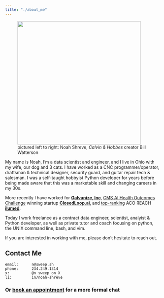 ```yaml
---
title: "./about_me"
---
```


<figure>
    <a href='https://xkcd.com/2582/'><img src="assets/images/bill.jpg" height=400px /></a>
    <figcaption>pictured left to right: Noah Shreve, <i>Calvin & Hobbes</i> creator Bill Watterson</figcaption>
</figure>


My name is Noah, I'm a data scientist and engineer, and I live in Ohio with my wife, our dog and 3 cats. I have worked as a CNC programmer/operator, draftsman & technical designer, security guard, and guitar repair tech & salesman. I was a self-taught hobbyist Python developer for years before being made aware that this was a marketable skill and changing careers in my 30s.

More recently I have worked for **[Galvanize, Inc](https://www.galvanize.com/)**, [CMS AI Health Outcomes Challenge](https://www.cms.gov/newsroom/press-releases/cms-selects-winner-and-runner-artificial-intelligence-health-outcomes-challenge) winning startup **[ClosedLoop.ai](https://www.closedloop.ai/)**, and [top-ranking](https://www.cms.gov/newsroom/press-releases/cms-selects-winner-and-runner-artificial-intelligence-health-outcomes-challenge) ACO REACH **[ilumed](https://ilumed.com)**.

Today I work freelance as a contract data engineer, scientist, analyist & Python developer, as well as private tutor and coach focusing on python, the UNIX command line, bash, and vim.

If you are interested in working with me, please don't hesitate to reach out.

## Contact Me

    email:      n@sweep.sh
    phone:      234.249.1314
    x:          @n_sweep_on_X
    li:         in/noah-shreve

### Or [book an appointment](learn.qmd) for a more formal chat
